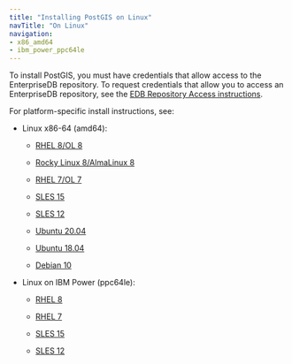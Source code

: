 ```yaml
---
title: "Installing PostGIS on Linux"
navTitle: "On Linux"
navigation:
- x86_amd64
- ibm_power_ppc64le
---
```



To install PostGIS, you must have credentials that allow access to the EnterpriseDB repository. To request credentials that allow you to access an EnterpriseDB repository, see the [EDB Repository Access instructions](https://www.enterprisedb.com/repository-access-request).

For platform-specific install instructions, see:

- Linux x86-64 (amd64):
  - [RHEL 8/OL 8](x86_amd64/postgis_rhel_8_x86)

  - [Rocky Linux 8/AlmaLinux 8](x86_amd64/postgis_other_linux8_x86)
  - [RHEL 7/OL 7](x86_amd64/postgis_rhel7_x86)
  - [SLES 15](x86_amd64/postgis_sles15_x86)
  - [SLES 12](x86_amd64/postgis_sles12_x86)
  - [Ubuntu 20.04](x86_amd64/postgis_ubuntu20_x86)
  - [Ubuntu 18.04](x86_amd64/postgis_ubuntu18_x86)
  - [Debian 10](x86_amd64/postgis_deb10_x86)


- Linux on IBM Power (ppc64le):
  - [RHEL 8](ibm_power_ppc64le/postgis_rhel8_ppcle)
  - [RHEL 7](ibm_power_ppc64le/postgis_rhel7_ppcle)

  - [SLES 15](ibm_power_ppc64le/postgis_sles15_ppcle)
  - [SLES 12](ibm_power_ppc64le/postgis_sles12_ppcle)


